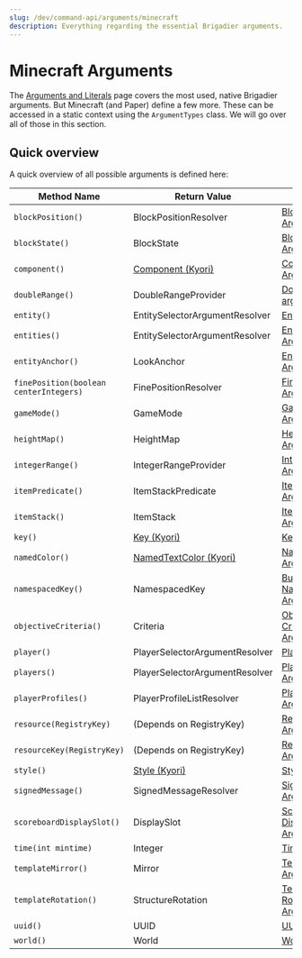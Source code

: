 ```yaml
---
slug: /dev/command-api/arguments/minecraft
description: Everything regarding the essential Brigadier arguments.
---
```


# Minecraft Arguments
The [Arguments and Literals](../basics/arguments-and-literals) page covers the most used, native Brigadier arguments. But Minecraft (and Paper) define a few more. These can be accessed
in a static context using the <Javadoc name='io.papermc.paper.command.brigadier.argument.ArgumentTypes'>`ArgumentTypes`</Javadoc> class. We will go over all of those in this section.

## Quick overview
A quick overview of all possible arguments is defined here:

|               Method Name               |                                                                      Return Value                                                                      |                                       Quick Link                              |
|-----------------------------------------|--------------------------------------------------------------------------------------------------------------------------------------------------------|-------------------------------------------------------------------------------|
| `blockPosition()`                       | <Javadoc name='io.papermc.paper.command.brigadier.argument.resolvers.BlockPositionResolver'>BlockPositionResolver</Javadoc>                            | [Block Position Argument](./location#block-position-argument)                 |
| `blockState()`                          | <Javadoc name='org.bukkit.block.BlockState'>BlockState</Javadoc>                                                                                       | [Block State Argument](./paper#block-state-argument)                          |
| `component()`                           | [Component (Kyori)](https://javadoc.io/doc/net.kyori/adventure-api/latest/net/kyori/adventure/text/Component.html)                                     | [Component Argument](./adventure#component-argument)                          |
| `doubleRange()`                         | <Javadoc name='io.papermc.paper.command.brigadier.argument.range.DoubleRangeProvider'>DoubleRangeProvider</Javadoc>                                    | [Double Range argument](./predicate#double-range-argument)                    |
| `entity()`                              | <Javadoc name='io.papermc.paper.command.brigadier.argument.resolvers.selector.EntitySelectorArgumentResolver'>EntitySelectorArgumentResolver</Javadoc> | [Entity Argument](./entity-player#entity-argument)                            |
| `entities()`                            | <Javadoc name='io.papermc.paper.command.brigadier.argument.resolvers.selector.EntitySelectorArgumentResolver'>EntitySelectorArgumentResolver</Javadoc> | [Entities Argument](./entity-player#entities-argument)                        |
| `entityAnchor()`                        | <Javadoc name='io.papermc.paper.entity.LookAnchor'>LookAnchor</Javadoc>                                                                                | [Entity Anchor Argument](./enums#entity-anchor-argument)                      |
| `finePosition(boolean centerIntegers)`  | <Javadoc name='io.papermc.paper.command.brigadier.argument.resolvers.FinePositionResolver'>FinePositionResolver</Javadoc>                              | [Fine Position Argument](./location#fine-position-argument)                   |
| `gameMode()`                            | <Javadoc name='org.bukkit.GameMode'>GameMode</Javadoc>                                                                                                 | [GameMode Argument](./enums#gamemode-argument)                                |
| `heightMap()`                           | <Javadoc name='org.bukkit.HeightMap'>HeightMap</Javadoc>                                                                                               | [HeightMap Argument](./enums#heightmap-argument)                              |
| `integerRange()`                        | <Javadoc name='io.papermc.paper.command.brigadier.argument.range.IntegerRangeProvider'>IntegerRangeProvider</Javadoc>                                  | [Integer Range Argument](./predicate#integer-range-argument)                  |
| `itemPredicate()`                       | <Javadoc name='io.papermc.paper.command.brigadier.argument.predicate.ItemStackPredicate'>ItemStackPredicate</Javadoc>                                  | [Item Predicate Argument](./predicate#item-predicate-argument)                |
| `itemStack()`                           | <Javadoc name='org.bukkit.inventory.ItemStack'>ItemStack</Javadoc>                                                                                     | [ItemStack Argument](./paper#itemstack-argument)                              |
| `key()`                                 | [Key (Kyori)](https://jd.advntr.dev/key/4.18.0/net/kyori/adventure/key/Key.html)                                                                       | [Key Argument](./adventure#key-argument)                                      |
| `namedColor()`                          | [NamedTextColor (Kyori)](https://javadoc.io/doc/net.kyori/adventure-api/latest/net/kyori/adventure/text/format/NamedTextColor.html)                    | [Named Color Argument](./adventure#named-color-argument)                      |
| `namespacedKey()`                       | <Javadoc name='org.bukkit.NamespacedKey'>NamespacedKey</Javadoc>                                                                                       | [Bukkit NamespacedKey Argument](./paper#namespacedkey-argument)               |
| `objectiveCriteria()`                   | <Javadoc name='org.bukkit.scoreboard.Criteria'>Criteria</Javadoc>                                                                                      | [Objective Criteria Argument](./paper#objective-criteria-argument)            |
| `player()`                              | <Javadoc name='io.papermc.paper.command.brigadier.argument.resolvers.selector.PlayerSelectorArgumentResolver'>PlayerSelectorArgumentResolver</Javadoc> | [Player Argument](./entity-player#player-argument)                            |
| `players()`                             | <Javadoc name='io.papermc.paper.command.brigadier.argument.resolvers.selector.PlayerSelectorArgumentResolver'>PlayerSelectorArgumentResolver</Javadoc> | [Players Argument](./entity-player#players-argument)                          |
| `playerProfiles()`                      | <Javadoc name='io.papermc.paper.command.brigadier.argument.resolvers.PlayerProfileListResolver'>PlayerProfileListResolver</Javadoc>                    | [Player Profiles Argument](./entity-player#player-profiles-argument)          |
| `resource(RegistryKey)`                 | (Depends on RegistryKey)                                                                                                                               | [Resource Argument](./registry#resource-argument)                             |
| `resourceKey(RegistryKey)`              | (Depends on RegistryKey)                                                                                                                               | [Resource Key Argument](./registry#resource-key-argument)                     |
| `style()`                               | [Style (Kyori)](https://javadoc.io/doc/net.kyori/adventure-api/latest/net/kyori/adventure/text/format/Style.html)                                      | [Style Argument](./adventure#adventure-style-argument)                        |
| `signedMessage()`                       | <Javadoc name='io.papermc.paper.command.brigadier.argument.SignedMessageResolver'>SignedMessageResolver</Javadoc>                                      | [Signed Message Argument](./adventure#signed-message-argument)                |
| `scoreboardDisplaySlot()`               | <Javadoc name='org.bukkit.scoreboard.DisplaySlot'>DisplaySlot</Javadoc>                                                                                | [Scoreboard Display Slot Argument](./enums#scoreboard-display-slot-argument)  |
| `time(int mintime)`                     | Integer                                                                                                                                                | [Time Argument](./paper#time-argument)                                        |
| `templateMirror()`                      | <Javadoc name='org.bukkit.block.structure.Mirror'>Mirror</Javadoc>                                                                                     | [Template Mirror Argument](./enums#template-mirror-argument)                  |
| `templateRotation()`                    | <Javadoc name='org.bukkit.block.structure.StructureRotation'>StructureRotation</Javadoc>                                                               | [Template Rotation Argument](./enums#template-rotation-argument)              |
| `uuid()`                                | UUID                                                                                                                                                   | [UUID Argument](./paper#uuid-argument)                                        |
| `world()`                               | <Javadoc name='org.bukkit.World'>World</Javadoc>                                                                                                       | [World Argument](./location#world-argument)                                   |